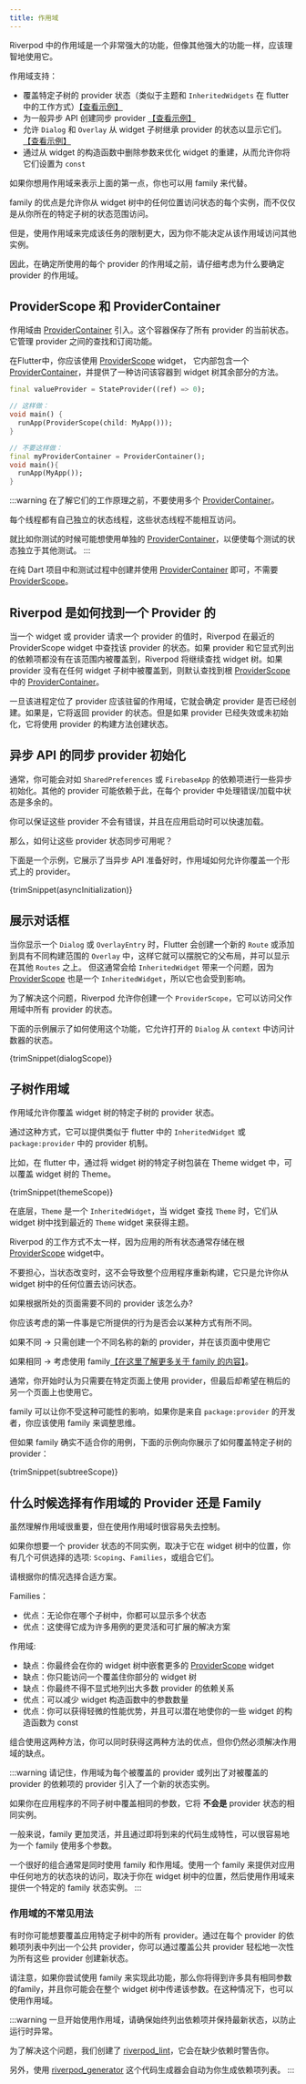 ```yaml
---
title: 作用域
---
```



Riverpod 中的作用域是一个非常强大的功能，但像其他强大的功能一样，应该理智地使用它。

作用域支持：
- 覆盖特定子树的 provider 状态（类似于主题和 `InheritedWidgets` 在 flutter 中的工作方式）[【查看示例】](#子树作用域)
- 为一般异步 API 创建同步 provider [【查看示例】](#%E5%BC%82%E6%AD%A5-api-%E7%9A%84%E5%90%8C%E6%AD%A5-provider-%E5%88%9D%E5%A7%8B%E5%8C%96)
- 允许 `Dialog` 和 `Overlay` 从 widget 子树继承 provider 的状态以显示它们。[【查看示例】](#展示对话框)
- 通过从 widget 的构造函数中删除参数来优化 widget 的重建，从而允许你将它们设置为 `const`

如果你想用作用域来表示上面的第一点，你也可以用 family 来代替。

family 的优点是允许你从 widget 树中的任何位置访问状态的每个实例，而不仅仅是从你所在的特定子树的状态范围访问。

但是，使用作用域来完成该任务的限制更大，因为你不能决定从该作用域访问其他实例。

因此，在确定所使用的每个 provider 的作用域之前，请仔细考虑为什么要确定 provider 的作用域。

## ProviderScope 和 ProviderContainer

作用域由 [ProviderContainer] 引入。这个容器保存了所有 provider 的当前状态。它管理 provider 之间的查找和订阅功能。

在Flutter中，你应该使用 [ProviderScope] widget，
它内部包含一个 [ProviderContainer]，并提供了一种访问该容器到 widget 树其余部分的方法。

```dart
final valueProvider = StateProvider((ref) => 0);

// 这样做：
void main() {
  runApp(ProviderScope(child: MyApp()));
}

// 不要这样做：
final myProviderContainer = ProviderContainer();
void main(){
  runApp(MyApp());
}
```

:::warning
在了解它们的工作原理之前，不要使用多个 [ProviderContainer]。

每个线程都有自己独立的状态线程，这些状态线程不能相互访问。

就比如你测试的时候可能想使用单独的 [ProviderContainer]，以便使每个测试的状态独立于其他测试。
:::

在纯 Dart 项目中和测试过程中创建并使用 [ProviderContainer] 即可，不需要 [ProviderScope]。

## Riverpod 是如何找到一个 Provider 的

当一个 widget 或 provider 请求一个 provider 的值时，Riverpod 在最近的 ProviderScope widget 中查找该 provider 的状态。如果 provider 和它显式列出的依赖项都没有在该范围内被覆盖到，Riverpod 将继续查找 widget 树。如果 provider 没有在任何 widget 子树中被覆盖到，则默认查找到根 [ProviderScope] 中的 [ProviderContainer]。

一旦该进程定位了 provider 应该驻留的作用域，它就会确定 provider 是否已经创建。如果是，它将返回 provider 的状态。但是如果 provider 已经失效或未初始化，它将使用 provider 的构建方法创建状态。

## 异步 API 的同步 provider 初始化

通常，你可能会对如 `SharedPreferences` 或 `FirebaseApp` 的依赖项进行一些异步初始化。其他的 provider 可能依赖于此，在每个 provider 中处理错误/加载中状态是多余的。

你可以保证这些 provider 不会有错误，并且在应用启动时可以快速加载。

那么，如何让这些 provider 状态同步可用呢？

下面是一个示例，它展示了当异步 API 准备好时，作用域如何允许你覆盖一个形式上的 provider。

<CodeBlock>{trimSnippet(asyncInitialization)}</CodeBlock>

## 展示对话框

当你显示一个 `Dialog` 或 `OverlayEntry` 时，Flutter 会创建一个新的 `Route` 或添加到具有不同构建范围的 `Overlay` 中，这样它就可以摆脱它的父布局，并可以显示在其他 `Routes` 之上。
但这通常会给 `InheritedWidget` 带来一个问题，因为 [ProviderScope] 也是一个 `InheritedWidget`，所以它也会受到影响。

为了解决这个问题，Riverpod 允许你创建一个 `ProviderScope`，它可以访问父作用域中所有 provider 的状态。

下面的示例展示了如何使用这个功能，它允许打开的 `Dialog` 从 `context` 中访问计数器的状态。

<CodeBlock>{trimSnippet(dialogScope)}</CodeBlock>

## 子树作用域

作用域允许你覆盖 widget 树的特定子树的 provider 状态。

通过这种方式，它可以提供类似于 flutter 中的 `InheritedWidget` 或 `package:provider` 中的 provider 机制。

比如，在 flutter 中，通过将 widget 树的特定子树包装在 Theme widget 中，可以覆盖 widget 树的 Theme。

<CodeBlock>{trimSnippet(themeScope)}</CodeBlock>

在底层，`Theme` 是一个 `InheritedWidget`，当 widget 查找 `Theme` 时，它们从 widget 树中找到最近的 `Theme` widget 来获得主题。

Riverpod 的工作方式不太一样，因为应用的所有状态通常存储在根 [ProviderScope] widget中。

不要担心，当状态改变时，这不会导致整个应用程序重新构建，它只是允许你从 widget 树中的任何位置去访问状态。

如果根据所处的页面需要不同的 provider 该怎么办?

你应该考虑的第一件事是它所提供的行为是否会以某种方式有所不同。

如果不同 -> 只需创建一个不同名称的新的 provider，并在该页面中使用它

如果相同 -> 考虑使用 family[【在这里了解更多关于 family 的内容】](/docs/concepts/modifiers/family)。

通常，你开始时认为只需要在特定页面上使用 provider，但最后却希望在稍后的另一个页面上也使用它。

family 可以让你不受这种可能性的影响，如果你是来自 `package:provider` 的开发者，你应该使用 family 来调整思维。

但如果 family 确实不适合你的用例，下面的示例向你展示了如何覆盖特定子树的 provider：

<CodeBlock>{trimSnippet(subtreeScope)}</CodeBlock>

## 什么时候选择有作用域的 Provider 还是 Family

虽然理解作用域很重要，但在使用作用域时很容易失去控制。

如果你想要一个 provider 状态的不同实例，取决于它在 widget 树中的位置，你有几个可供选择的选项: `Scoping`、`Families`，或组合它们。

请根据你的情况选择合适方案。

Families：
- 优点：无论你在哪个子树中，你都可以显示多个状态
- 优点：这使得它成为许多用例的更灵活和可扩展的解决方案

作用域:
- 缺点：你最终会在你的 widget 树中嵌套更多的 [ProviderScope] widget
- 缺点：你只能访问一个覆盖住你部分的 widget 树
- 缺点：你最终不得不显式地列出大多数 provider 的依赖关系
- 优点：可以减少 widget 构造函数中的参数数量
- 优点：你可以获得轻微的性能优势，并且可以潜在地使你的一些 widget 的构造函数为 const

组合使用这两种方法，你可以同时获得这两种方法的优点，但你仍然必须解决作用域的缺点。

:::warning
请记住，作用域为每个被覆盖的 provider 或列出了对被覆盖的 provider 的依赖项的 provider 引入了一个新的状态实例。

如果你在应用程序的不同子树中覆盖相同的参数，它将 **不会是** provider 状态的相同实例。

一般来说，family 更加灵活，并且通过即将到来的代码生成特性，可以很容易地为一个 family 使用多个参数。

一个很好的组合通常是同时使用 family 和作用域。使用一个 family 来提供对应用中任何地方的状态块的访问，取决于你在 widget 树中的位置，然后使用作用域来提供一个特定的 family 状态实例。
:::

### 作用域的不常见用法

有时你可能想要覆盖应用特定子树中的所有 provider。通过在每个 provider 的依赖项列表中列出一个公共 provider，你可以通过覆盖公共 provider 轻松地一次性为所有这些 provider 创建新状态。

请注意，如果你尝试使用 family 来实现此功能，那么你将得到许多具有相同参数的family，并且你可能会在整个 widget 树中传递该参数。在这种情况下，也可以使用作用域。

:::warning
一旦开始使用作用域，请确保始终列出依赖项并保持最新状态，以防止运行时异常。

为了解决这个问题，我们创建了 [riverpod_lint]，它会在缺少依赖时警告你。

另外，使用 [riverpod_generator] 这个代码生成器会自动为你生成依赖项列表。
:::

[ProviderContainer]: https://pub.dev/documentation/riverpod/latest/riverpod/ProviderContainer-class.html
[ProviderScope]: https://pub.dev/documentation/flutter_riverpod/latest/flutter_riverpod/ProviderScope-class.html
[riverpod_lint]: https://github.com/rrousselGit/riverpod/tree/master/packages/riverpod_lint
[riverpod_generator]: https://github.com/rrousselGit/riverpod/tree/master/packages/riverpod_generator
